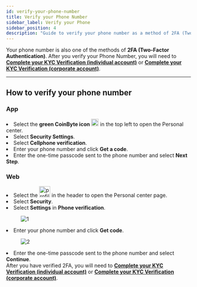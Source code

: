 ```yaml
---
id: verify-your-phone-number
title: Verify your Phone Number
sidebar_label: Verify your Phone
sidebar_position: 4
description: "Guide to verify your phone number as a method of 2FA (Two-Factor Authentication) on CoinByte."
---
```



Your phone number is also one of the methods of **2FA (Two-Factor Authentication)**.
<InfoBox>
After you verify your Phone Number, you will need to <a href="/helpcenter/docs/account-security/verification-and-security/complete-your-KYC-verification-(individual-account)"><strong>Complete your KYC Verification (individual account)</strong></a> or <a href="/helpcenter/docs/account-security/verification-and-security/complete-your-KYC-verification-(corporate-account)"><strong>Complete your KYC Verification (corporate account)</strong></a>.
</InfoBox>

---

## How to verify your phone number

<Tabs groupId="platform">
  <TabItem value="mobile" label="Mobile App">
  <div style={{ marginTop: '2.5rem' }}></div>

### **App**

<div style={{ marginTop: '1.5rem' }}></div>

<RoundStepList>
  <li>Select the <strong>green CoinByte icon</strong> <img src={useBaseUrl('/img/general/logo_app.png')} alt="CoinByte App Icon" width="20" /> in the top left to open the Personal center.</li>
  <li>Select <strong>Security Settings</strong>.</li>
  <li>Select <strong>Cellphone verification</strong>.</li>
  <li>Enter your phone number and click <strong>Get a code</strong>.</li>
  <li>Enter the one-time passcode sent to the phone number and select <strong>Next Step</strong>.</li>
</RoundStepList>

 
  </TabItem>

  <TabItem value="web" label="Web">
  <div style={{ marginTop: '2.5rem' }}></div>

### **Web**

<div style={{ marginTop: '1.5rem' }}></div>

<RoundStepList>
    <li>Select the <img src={useBaseUrl('/img/general/profile-center-web.png')} alt="profile icon" width="30" /> in the header to open the Personal center page.</li>
  <li>Select <strong>Security</strong>.</li>
  <li>Select <strong>Settings</strong> in <strong>Phone verification</strong>.</li>
   <figure style={{ textAlign: 'center' }}>
  <img src={useBaseUrl('/img/account-security/verification-and-security/verify-your-phone-number/1.png')} alt="1" style={{ width: 500 }} />
</figure>
  <li>Enter your phone number and click <strong>Get code</strong>.</li>
 <figure style={{ textAlign: 'center' }}>
  <img src={useBaseUrl('/img/account-security/verification-and-security/verify-your-phone-number/2.png')} alt="2" style={{ width: 500 }} />
</figure>
  <li>Enter the one-time passcode sent to the phone number and select <strong>Continue</strong>.</li>
</RoundStepList>

  </TabItem>
</Tabs>

<InfoBox>
After you have verified 2FA, you will need to <a href="/helpcenter/docs/account-security/verification-and-security/complete-your-KYC-verification-(individual-account)"><strong>Complete your KYC Verification (individual account)</strong></a> or <a href="/helpcenter/docs/account-security/verification-and-security/complete-your-KYC-verification-(corporate-account)"><strong>Complete your KYC Verification (corporate account)</strong></a>.
</InfoBox>

<RelatedArticles category="account-security" />
